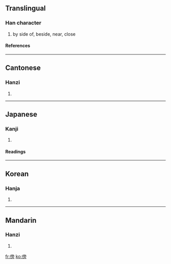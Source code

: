 ==Translingual==
===Han character===
{{Han char|rad=人|as=10|sn=12|four=2022<sub>7</sub>|canj=人卜月尸 (OYBS)}}
# by side of, beside, near, close
====References====
{{Han ref|kx=0113.020|dkj=00948|dj=0240.120|hdz=10205.060|uh=508D|ud=20621|bh=B3C4|bd=46020}}
----
==Cantonese==
===Hanzi===
{{yue-hanzi|jyut=|y=bong6, pong6}}
# {{defn|Cantonese}}
----
==Japanese==
===Kanji===
{{ja-kanji|grade=|rs=人10}}
# {{defn|Japanese}} 
====Readings====
{{ja-readings|on=[[ぼう]] (bō), [[ほう]] (hō)|kun=[[かたわら]] (katawara), [[そばに]] ([[傍に]], sobani), [[そう]] (sou)}}
----
==Korean==
===Hanja===
{{ko-hanja|hangeul=[[방]], [[팽]]|rv=bang, paeng|mr=pang, p'aeng}}
# {{defn|Korean}}
----
==Mandarin==
===Hanzi===
{{cmn-hanzi|pin=[[bàng]] (bang4)|wg=pang<sup>4</sup>}}
# {{defn|Mandarin}}

[[fr:傍]]
[[ko:傍]]